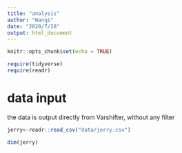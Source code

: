 ```yaml
---
title: "analysis"
author: "Wanqi"
date: "2020/7/28"
output: html_document
---
```


```r
knitr::opts_chunk$set(echo = TRUE)
```

```r
require(tidyverse)
require(readr)
```

# data input

the data is output directly from Varshifter, without any filter

```r
jerry<-readr::read_csv("data/jerry.csv")
```

```r
dim(jerry)
```

```r

```

